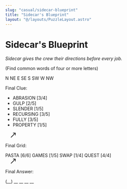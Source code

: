 ```yaml
---
slug: "casual/sidecar-blueprint"
title: "Sidecar's Blueprint"
layout: "@/layouts/PuzzleLayout.astro"
---
```



# Sidecar&apos;s Blueprint

_Sidecar gives the crew their directions before every job._

<p class="text-center font-serif uppercase text-xl">(Find common words of four or more letters)</p>

<div class="not-prose grid gap-4" style={{ fontFamily: "DM Mono, sans-serif", gridTemplateAreas: `"a a a b" "a a a b" "c c c d"` }} >
    <Grid letters={["P", "E", "L", "S", "T", "A", "T", "E", "G", "I", "O", "F", "I", "E", "L", "E", "R", "N", "T", "W", "R", "C", "P", "L", "B", "M", "I", "C", "W", "O", "T", "E", "O", "D", "E", "T", "H", "U", "H", "R", "S", "W", "A", "O", "S", "A", "U", "F", "O", "R", "Y", "L", "L", "O", "H", "S", "H", "F", "E", "A"]} />
    <div style={{gridArea: "b" }} class="flex flex-col justify-between">
        <div class="grid place-items-center p-5">
            <div class="border border-black aspect-square rounded-full relative w-20 flex justify-center">
                <div class="border border-black w-0.5 h-1/2"></div>
                <span class="absolute top-1/2 left-1/2"
                      style={{transform: `translate(
                      calc(-50% + 3.25rem * cos(-90deg)),
                      calc(-50% + 3.25rem * sin(-90deg))
                      )`}}>N</span>
                <span class="absolute top-1/2 left-1/2"
                      style={{transform: `translate(
                      calc(-50% + 3.5rem * cos(-45deg)),
                      calc(-50% + 3.5rem * sin(-45deg))
                      )`}}>NE</span>
                <span class="absolute top-1/2 left-1/2"
                        style={{transform: `translate(
                        calc(-50% + 3.25rem * cos(0deg)),
                        calc(-50% + 3.25rem * sin(0deg))
                        )`}}>E</span>
                <span class="absolute top-1/2 left-1/2"
                        style={{transform: `translate(
                        calc(-50% + 3.5rem * cos(45deg)),
                        calc(-50% + 3.5rem * sin(45deg))
                        )`}}>SE</span>
                <span class="absolute top-1/2 left-1/2"
                        style={{transform: `translate(
                        calc(-50% + 3.25rem * cos(90deg)),
                        calc(-50% + 3.25rem * sin(90deg))
                        )`}}>S</span>
                <span class="absolute top-1/2 left-1/2"
                        style={{transform: `translate(
                        calc(-50% + 3.5rem * cos(135deg)),
                        calc(-50% + 3.5rem * sin(135deg))
                        )`}}>SW</span>
                <span class="absolute top-1/2 left-1/2"
                        style={{transform: `translate(
                        calc(-50% + 3.25rem * cos(180deg)),
                        calc(-50% + 3.25rem * sin(180deg))
                        )`}}>W</span>
                <span class="absolute top-1/2 left-1/2"
                        style={{transform: `translate(
                        calc(-50% + 3.5rem * cos(225deg)),
                        calc(-50% + 3.5rem * sin(225deg))
                        )`}}>NW</span>
            </div>
        </div>
        <div class="text-right py-4">
           <p class="font-serif uppercase text-xl">Final Clue:</p>
            <ul class="">
                <li>ABRASION [3/4]</li>
                <li>GULP [2/5]</li>
                <li>SLENDER [1/5]</li>
                <li>RECURSING [3/5]</li>
                <li>FULLY [3/5]</li>
                <li>PROPERTY [1/5]</li>
            </ul>
        </div>
        <svg class="rotate-[135deg] mx-auto" fill="#000000" width="50px" height="20px" viewBox="0 0 24 24" xmlns="http://www.w3.org/2000/svg"><path d="M3.293,20.707a1,1,0,0,1,0-1.414L17.586,5H12a1,1,0,0,1,0-2h8a1,1,0,0,1,1,1v8a1,1,0,0,1-2,0V6.414L4.707,20.707a1,1,0,0,1-1.414,0Z"/></svg>
    </div>
    <div style={{gridArea: "c"}}>
        <div class="flex flex-col">
            <p class="font-serif uppercase text-xl">Final Grid:</p>
            <div class="flex items-center">
            <div class="border-black border-2 flex gap-4 px-2">
                <span>PASTA [6/6]</span>
                <span>GAMES [1/5]</span>
                <span>SWAP [1/4]</span>
                <span>QUEST [4/4]</span>
            </div>
            <div class="flex-1" />
            <svg class="rotate-45" fill="#000000" width="50px" height="20px" viewBox="0 0 24 24" xmlns="http://www.w3.org/2000/svg"><path d="M3.293,20.707a1,1,0,0,1,0-1.414L17.586,5H12a1,1,0,0,1,0-2h8a1,1,0,0,1,1,1v8a1,1,0,0,1-2,0V6.414L4.707,20.707a1,1,0,0,1-1.414,0Z"/></svg>
            <div class="flex-1" />
            </div>
        </div>
    </div>
    <div class="flex flex-col items-center" style={{gridArea: "d"}}>
        <p class="font-serif uppercase">Final Answer:</p>
        <p>(__) __ __ __ __</p>
    </div>
</div>